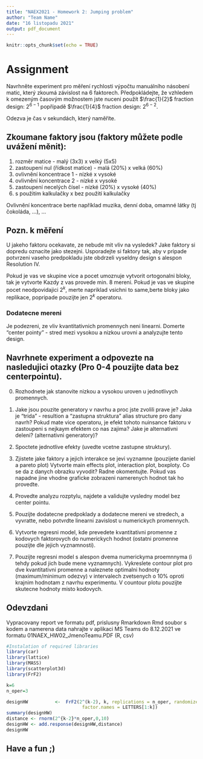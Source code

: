 ```yaml
---
title: "NAEX2021 - Homework 2: Jumping problem"
author: "Team Name"
date: "16 listopadu 2021"
output: pdf_document
---
```



```r
knitr::opts_chunk$set(echo = TRUE)
```

# Assignment 

Navrhněte experiment pro měření rychlosti výpočtu manuálního násobení matic, který zkoumá závislost na 6 faktorech. Předpokládejte, že vzhledem k omezeným časovým možnostem jste nuceni použít $\frac{1}{2}$ fraction design: $2^{6-1}$ popřípadě $\frac{1}{4}$ fraction design: $2^{6-2}$.

Odezva je čas v sekundách, který naměříte.

## Zkoumane faktory jsou (faktory můžete podle uvážení měnit):

 1) rozměr matice - malý (3x3) x velký (5x5)     
 2) zastoupení nul (řídkost matice) - malá (20%) x velká (60%)
 3) ovlivnění koncentrace 1 - nízké x vysoké      
 4) ovlivnění koncentrace 2 - nízké x vysoké       
 5) zastoupení necelých čísel - nízké (20%) x vysoké (40%)      
 6) s použitím kalkulačky x bez použití kalkulačky      
 
 Ovlivnění koncentrace berte například muzika, denní doba, omamné látky (tj čokoláda, ...), ... 
 
## Pozn. k měření

U jakeho  faktoru ocekavate, ze nebude mit vliv na vysledek? Jake faktory si dopredu oznacite jako stezejni. Usporadejte si faktory tak, aby v pripade potvrzeni vaseho  predpokladu jste obdrzeli vyseldny design s alespon Resolution IV.

Pokud je vas ve skupine vice a pocet umoznuje vytvorit ortogonalni bloky, tak je vytvorte  Kazdy z vas provede min. 8 mereni. 
Pokud je vas ve skupine pocet neodpovidajici $2^k$, merte napriklad vsichni to same,berte bloky jako replikace, popripade pouzijte jen $2^k$ operatoru.

### Dodatecne mereni

Je podezreni, ze vliv kvantitativnich promennych neni linearni. Domerte "center pointy" - stred mezi vysokou a nizkou urovni a analyzujte tento design. 


## Navrhnete experiment a odpovezte na nasledujici otazky (Pro 0-4 pouzijte data bez centerpointu).

 0) Rozhodnete jak stanovite nizkou a vysokou uroven u jednotlivych promennych.

 1) Jake jsou pouzite generatory v navrhu a proc jste zvolili prave je?
    Jaka je "trida" - resultion a "zastupna struktura" alias structure pro dany navrh?
    Pokud mate vice operatoru, je efekt tohoto nuinsance faktoru v zastoupeni s nejkaym efektem co nas zajima? 
    Jake je alternativni deleni? (alternativni generatory)?

 2) Spoctete jednotlive efekty (uvedte vcetne zastupne struktury).

 3) Zjistete jake faktory a jejich interakce se jevi vyznamne (pouzijete daniel a pareto plot)
    Vytvorte main effects plot, interaction plot, boxploty.
    Co se da z danych obrazku vyvodit? Radne okomentujte. Pokud vas napadne jine vhodne graficke zobrazeni namerenych hodnot tak ho provedte.

 4) Provedte analyzu rozptylu, najdete a validujte vysledny model bez center pointu.

 5)  Pouzijte dodatecne predpoklady a dodatecne mereni ve stredech, 
     a vyvratte, nebo potvrdte linearni zavislost u numerickych promennych.

 6)  Vytvorte regresni model, kde prevedete kvantitativni promenne z kodovych faktorovych do numerickych hodnot 
    (ostatni promenne pouzijte dle jejich vyznamnosti).

  7)  Pouzijte regresni model s alespon dvema numerickyma proemnnyma (i tehdy pokud jich bude mene vyznamnych). Vykreslete contour plot pro dve kvantitativni promenne a naleznete optimalni hodnoty (maximum/minimum odezvy) v intervalech zvetsenych o 10% oproti krajnim hodnotam z navrhu experimentu. V countour plotu pouzijte skutecne hodnoty misto kodovych.


## Odevzdani

Vypracovany report ve formatu pdf, prislusny Rmarkdown Rmd soubor s kodem a namerena data nahrajte v aplikaci MS Teams do 8.12.2021 ve formatu 01NAEX_HW02_JmenoTeamu.PDF (R, csv)




```r
#Instalation of required libraries
library(car)        
library(lattice)    
library(MASS)
library(scatterplot3d)
library(FrF2)           
```
```r
k=6
n_oper=3

designHW          <-  FrF2(2^(k-2), k, replications = n_oper, randomize = T, seed = c(42),
                            factor.names = LETTERS[1:k])
summary(designHW)
distance <- rnorm(2^{k-2}*n_oper,0,10)
designHW <- add.response(designHW,distance)
designHW
```

## Have a fun ;)